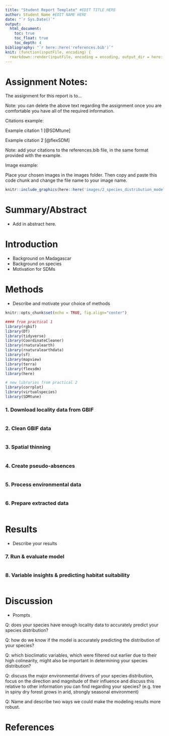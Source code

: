 ---
title: "Student Report Template" #EDIT TITLE HERE
author: Student Name #EDIT NAME HERE
date: "`r Sys.Date()`"
output: 
  html_document:
    toc: true
    toc_float: true
    toc_depth: 4
bibliography: "`r here::here('references.bib')`"
knit: (function(inputFile, encoding) {
  rmarkdown::render(inputFile, encoding = encoding, output_dir = here::here("html")) })
---

# Assignment Notes:

The assignment for this report is to...

Note: you can delete the above text regarding the assignment once you are comfortable you have all of the required information.

Citations example:

Example citation 1 [@SDMtune]

Example citation 2 [@flexSDM]

Note: add your citations to the references.bib file, in the same format provided with the example.

Image example:

Place your chosen images in the images folder. Then copy and paste this code chunk and change the file name to your image name.

```{r example image, echo=FALSE, out.width='100%', fig.cap='Figure 1. The expected workflow and end product of session 2.'}
knitr::include_graphics(here::here('images/2_species_distribution_model.png'))
```

# Summary/Abstract

- Add in abstract here.

# Introduction

- Background on Madagascar
- Background on species
- Motivation for SDMs

# Methods

- Describe and motivate your choice of methods

```{r setup, include=FALSE}
knitr::opts_chunk$set(echo = TRUE, fig.align="center")
```

```{r, warning=F, message = F}
#### from practical 1
library(rgbif)
library(DT)
library(tidyverse)
library(CoordinateCleaner)
library(rnaturalearth)
library(rnaturalearthdata)
library(sf)
library(mapview)
library(terra)
library(flexsdm)
library(here)

# new libraries from practical 2
library(corrplot)
library(virtualspecies)
library(SDMtune)
```

### 1. Download locality data from GBIF

```{r}

```

### 2. Clean GBIF data

```{r}

```

### 3. Spatial thinning

```{r}

```

### 4. Create pseudo-absences

```{r}

```

### 5. Process environmental data

```{r}

```

### 6. Prepare extracted data

```{r}

```

# Results

- Describe your results

### 7. Run & evaluate model

```{r}

```

### 8. Variable insights & predicting habitat suitability

```{r}

```

# Discussion

- Prompts

Q: does your species have enough locality data to accurately predict your species distribution?

Q: how do we know if the model is accurately predicting the distribution of your species?

Q: which bioclimatic variables, which were filtered out earlier due to their high colinearity, might also be important in determining your species distribution?

Q: discuss the major environmental drivers of your species distribution, focus on the direction and magnitude of their influence and discuss this relative to other information you can find regarding your species? (e.g. tree in spiny dry forest grows in arid, strongly seasonal environment)

Q: Name and describe two ways we could make the modeling results more robust. 

# References
